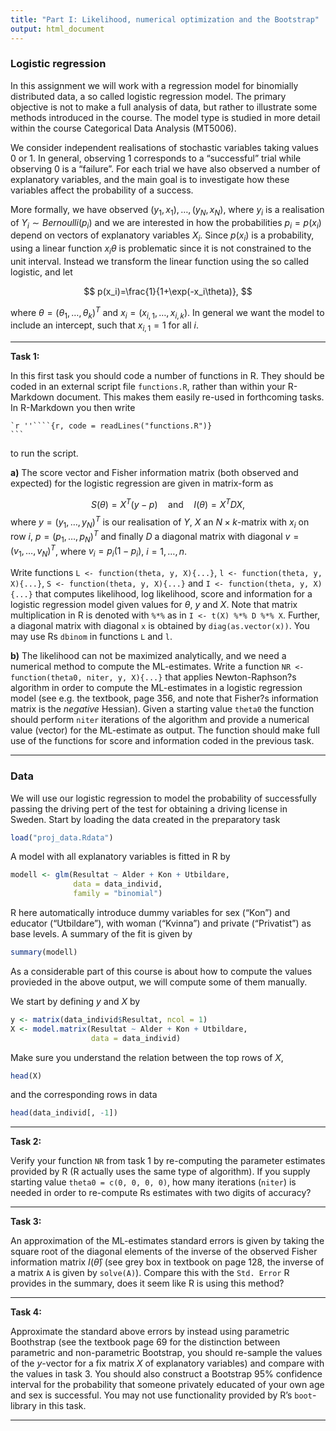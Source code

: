 ```yaml
---
title: "Part I: Likelihood, numerical optimization and the Bootstrap"
output: html_document
---
```



### Logistic regression

In this assignment we will work with a regression model for binomially distributed data, a so called logistic regression model. The primary objective is not to make a full analysis of data, but rather to illustrate some methods introduced in the course. The model type is studied in more detail within the course Categorical Data Analysis (MT5006).

We consider independent realisations of stochastic variables taking values 0 or 1. In general, observing 1 corresponds to a "successful" trial while observing 0 is a "failure". For each trial we have also observed a number of explanatory variables, and the main goal is to investigate how these variables affect the probability of a success.

More formally, we have observed $(y_1, x_1),\ldots,(y_N, x_N)$, where $y_i$ is a realisation of $Y_i\sim Bernoulli(p_i)$ and we are interested in how the probabilities $p_i=p(x_i)$ depend on vectors of explanatory variables $X_i$. Since $p(x_i)$ is a probability, using a linear function $x_i\theta$ is problematic since it is not constrained to the unit interval. Instead we transform the linear function using the so called logistic, and let 


$$
p(x_i)=\frac{1}{1+\exp(-x_i\theta)},
$$

where $\theta=(\theta_1,\ldots,\theta_k)^T$ and $x_i=(x_{i,1}, \ldots, x_{i,k})$. In general we want the model to include an intercept, such that $x_{i,1}=1$ for all $i$. 


---

**Task 1:**

In this first task you should code a number of functions in R. They should be coded in an external script file `functions.R`, rather than  within your R-Markdown document. This makes them easily re-used in forthcoming tasks. In R-Markdown you then write

    `r ''````{r, code = readLines("functions.R")}
    ```
to run the script.

**a)** The score vector and Fisher information matrix (both observed and expected) for the logistic regression are given in matrix-form as


$$
S(\theta)=X^T(y-p)\quad \text{and} \quad I(\theta)=X^TDX,
$$
where $y=(y_1,\ldots,y_N)^T$ is our realisation of $Y$, $X$ an $N\times k$-matrix with $x_i$ on row $i$, $p=(p_1,\ldots,p_N)^T$ and finally $D$ a diagonal matrix with diagonal $v=(v_1,\ldots,v_N)^T$, where $v_i=p_i(1-p_i)$, $i=1, \ldots, n$.


Write functions `L <- function(theta, y, X){...}`, `l <- function(theta, y, X){...}`, `S <- function(theta, y, X){...}` and `I <- function(theta, y, X){...}` that computes likelihood, log likelihood, score and information for a logistic regression model given values for $\theta$, $y$ and $X$. Note that matrix multiplication in R is denoted with  `%*%` as in `I <- t(X) %*% D %*% X`. 
Further, a diagonal matrix with diagonal `x` is obtained by `diag(as.vector(x))`. You may use Rs `dbinom` in functions `L` and `l`.


**b)** The likelihood can not be maximized analytically, and we need a numerical method to compute the ML-estimates. Write a function `NR <- function(theta0, niter, y, X){...}` that applies Newton-Raphson?s algorithm in order to compute the ML-estimates in a logistic regression model (see e.g. the textbook, page 356, and note that Fisher?s information matrix is the *negative* Hessian). Given a starting value `theta0`
the function should perform `niter` iterations of the algorithm and provide a numerical value (vector) for the ML-estimate as output. The function should make full use of the functions for score and information coded in the previous task. 

---

### Data

We will use our logistic regression to model the probability of successfully passing the driving pert of the test for obtaining a driving license in Sweden. Start by loading the data created in the preparatory task

```r
load("proj_data.Rdata")
```

A model with all explanatory variables is fitted in R by

```r
modell <- glm(Resultat ~ Alder + Kon + Utbildare, 
              data = data_individ,
              family = "binomial")
```

R here automatically introduce dummy variables for sex ("Kon") and educator ("Utbildare"), with woman ("Kvinna") and private ("Privatist") as base levels. A summary of the fit is given by

```r
summary(modell)
```

As a considerable part of this course is about how to compute the values provieded in the above output, we will compute some of them manually.

We start by defining $y$ and $X$ by
```r
y <- matrix(data_individ$Resultat, ncol = 1)
X <- model.matrix(Resultat ~ Alder + Kon + Utbildare, 
                  data = data_individ)
```

Make sure you understand the relation between the top rows of $X$,
```r
head(X)
```

and the corresponding rows in data

```r
head(data_individ[, -1])
```


---

**Task 2:**

Verify your function `NR` from task 1 by re-computing the parameter estimates provided by R (R actually uses the same type of algorithm). If you supply starting value  `theta0 = c(0, 0, 0, 0)`, how many iterations (`niter`) is needed in order to re-compute Rs estimates with two digits of accuracy?


---

**Task 3:**

An approximation of the ML-estimates standard errors is given by taking the square root of the diagonal elements of the inverse of the observed Fisher information matrix $I(\hat{\theta})$ (see grey box in textbook on page 128, the inverse of a matrix `A` is given by `solve(A)`). Compare this with the `Std. Error` R provides in the summary, does it seem like R is using this method?

---

**Task 4:**

Approximate the standard above errors by instead using parametric Boothstrap (see the textbook page 69 for the distinction between parametric and non-parametric Bootstrap, you should re-sample the values of the $y$-vector for a fix matrix $X$ of explanatory variables) and compare with the values in task 3. You should also construct a Bootstrap 95% confidence interval for the probability that someone privately educated of your own age and sex is successful. You may not use functionality provided by R's `boot`-library in this task.

---